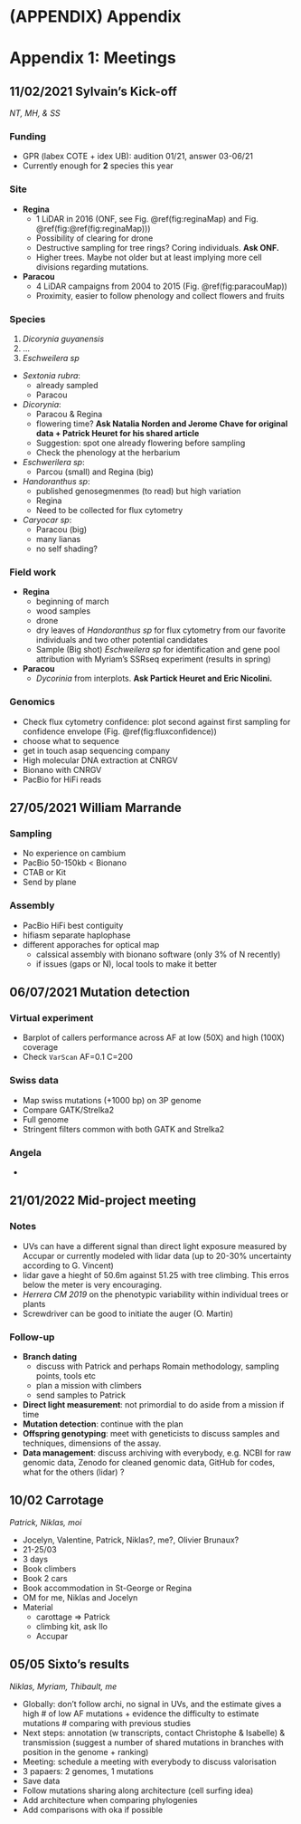 # (APPENDIX) Appendix {-} 

# Appendix 1: Meetings

## 11/02/2021 Sylvain's Kick-off

*NT, MH, & SS*

### Funding

* GPR (labex COTE + idex UB): audition 01/21, answer 03-06/21
* Currently enough for __2__ species this year

### Site

* __Regina__ 
    * 1 LiDAR in 2016 (ONF, see Fig. \@ref(fig:reginaMap) and Fig. \@ref(fig:\@ref(fig:reginaMap)))
    * Possibility of clearing for drone
    * Destructive sampling for tree rings? Coring individuals. **Ask ONF.**
    * Higher trees. Maybe not older but at least implying more cell divisions regarding mutations.
* __Paracou__
    * 4 LiDAR campaigns from 2004 to 2015 (Fig. \@ref(fig:paracouMap))
    * Proximity, easier to follow phenology and collect flowers and fruits

### Species

1. *Dicorynia guyanensis*
1. ...
1. *Eschweilera sp*

* _Sextonia rubra_: 
    * already sampled
    * Paracou
* _Dicorynia_: 
    * Paracou & Regina
    * flowering time? **Ask Natalia Norden and Jerome Chave for original data + Patrick Heuret for his shared article**
    * Suggestion: spot one already flowering before sampling
    * Check the phenology at the herbarium
* _Eschwerilera sp_: 
    * Parcou (small) and Regina (big)
* _Handoranthus sp_: 
    * published genosegmenmes (to read) but high variation
    * Regina
    * Need to be collected for flux cytometry
* _Caryocar sp_: 
    * Paracou (big)
    * many lianas
    * no self shading?

### Field work

* __Regina__
    * beginning of march
    * wood samples
    * drone
    * dry leaves of *Handoranthus sp* for flux cytometry from our favorite individuals and two other potential candidates
    * Sample (Big shot) *Eschweilera sp* for identification and gene pool attribution with Myriam's SSRseq experiment (results in spring)
* __Paracou__
    * _Dycorinia_ from interplots. **Ask Partick Heuret and Eric Nicolini.**
    
### Genomics

* Check flux cytometry confidence: plot second against first sampling for confidence envelope (Fig. \@ref(fig:fluxconfidence))
* choose what to sequence
* get in touch asap sequencing company
* High molecular DNA extraction at CNRGV
* Bionano with CNRGV
* PacBio for HiFi reads

## 27/05/2021 William Marrande

### Sampling

* No experience on cambium
* PacBio 50-150kb < Bionano
* CTAB or Kit
* Send by plane

### Assembly

* PacBio HiFi best contiguity
* hifiasm separate haplophase
* different apporaches for optical map
    * calssical assembly with bionano software (only 3% of N recently)
    * if issues (gaps or N), local tools to make it better

## 06/07/2021 Mutation detection

### Virtual experiment

* Barplot of callers performance across AF at low (50X) and high (100X) coverage
* Check `VarScan` AF=0.1 C=200

### Swiss data

* Map swiss mutations (+1000 bp) on 3P genome
* Compare GATK/Strelka2
* Full genome
*  Stringent filters common with both GATK and Strelka2

### Angela

* 

## 21/01/2022 Mid-project meeting

### Notes

* UVs can have a different signal than direct light exposure measured by Accupar or currently modeled with lidar data (up to 20-30% uncertainty according to G. Vincent)
* lidar gave a hieght of 50.6m against 51.25 with tree climbing. This erros below the meter is very encouraging.
* *Herrera CM 2019* on the phenotypic variability within individual trees or plants
* Screwdriver can be good to initiate the auger (O. Martin)

### Follow-up

* **Branch dating**
    * discuss with Patrick and perhaps Romain methodology, sampling points, tools etc
    * plan a mission with climbers
    * send samples to Patrick
* **Direct light measurement**: not primordial to do aside from a mission if time
* **Mutation detection**: continue with the plan
* **Offspring genotyping**: meet with geneticists to discuss samples and techniques, dimensions of the assay.
* **Data management**: discuss archiving with everybody, e.g. NCBI for raw genomic data, Zenodo for cleaned genomic data, GitHub for codes, what for the others (lidar) ?

## 10/02 Carrotage

*Patrick, Niklas, moi*

* Jocelyn, Valentine, Patrick, Niklas?, me?, Olivier Brunaux?
* 21-25/03
* 3 days
* Book climbers
* Book 2 cars
* Book accommodation in St-George or Regina
* OM for me, Niklas and Jocelyn
* Material
    * carottage => Patrick
    * climbing kit, ask Ilo
    * Accupar
    
## 05/05 Sixto's results

*Niklas, Myriam, Thibault, me*

* Globally: don't follow archi, no signal in UVs, and the estimate gives a high # of low AF mutations + evidence the difficulty to estimate mutations # comparing with previous studies
* Next steps: annotation (w transcripts, contact Christophe & Isabelle) & transmission (suggest a number of shared mutations in branches with position in the genome + ranking)
* Meeting: schedule a meeting with everybody to discuss valorisation
* 3 papaers: 2 genomes, 1 mutations
* Save data
* Follow mutations sharing along architecture (cell surfing idea)
* Add architecture when comparing phylogenies
* Add comparisons with oka if possible
